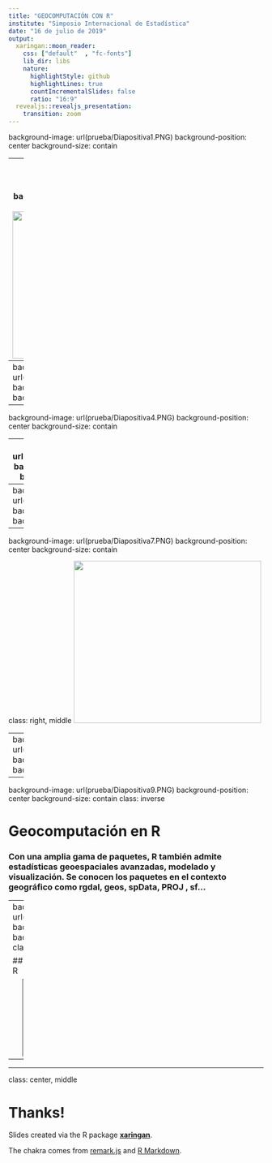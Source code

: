 ```yaml
---
title: "GEOCOMPUTACIÓN CON R"
institute: "Simposio Internacional de Estadística"
date: "16 de julio de 2019"
output:
  xaringan::moon_reader:
    css: ["default"  , "fc-fonts"]
    lib_dir: libs
    nature:
      highlightStyle: github
      highlightLines: true
      countIncrementalSlides: false
      ratio: "16:9"
  revealjs::revealjs_presentation:
    transition: zoom
---
```



background-image: url(prueba/Diapositiva1.PNG)
background-position: center
background-size: contain


---
background-image: url(prueba/Diapositiva2.PNG)
background-position: center
background-size: contain
class: left, middle
<img src="https://media.giphy.com/media/mf8UbIDew7e8g/giphy.gif
" alt="" style="width:290px;"/>

---
background-image: url(prueba/Diapositiva3.PNG)
background-position: center
background-size: contain

---
background-image: url(prueba/Diapositiva4.PNG)
background-position: center
background-size: contain

---
background-image: url(prueba/Diapositiva5.PNG)
background-position: center
background-size: contain
---
background-image: url(prueba/Diapositiva6.PNG)
background-position: center
background-size: contain

---
background-image: url(prueba/Diapositiva7.PNG)
background-position: center
background-size: contain

class: right, middle
<img src="https://media.giphy.com/media/KtO0lBfNVqcZG/giphy.gif" alt="" style="width:370px; height:320px"/>

---
background-image: url(prueba/Diapositiva8.PNG)
background-position: center
background-size: contain

---

background-image: url(prueba/Diapositiva9.PNG)
background-position: center
background-size: contain
class: inverse


# Geocomputación en R

### Con una amplia gama de paquetes, R también admite estadísticas geoespaciales avanzadas, modelado y visualización. Se conocen los paquetes en el contexto geográfico como rgdal, geos, spData, PROJ , sf…



---
background-image: url(prueba/Diapositiva11.PNG)
background-position: center
background-size: contain
class: inverse

## Integración Esri - Leaflet -R

<iframe src="https://hedtorresca.shinyapps.io/MovilidadDRE/" width="90%" height="80%" align="right"></iframe>

---




---

class: center, middle

# Thanks!

Slides created via the R package [**xaringan**](https://github.com/yihui/xaringan).

The chakra comes from [remark.js](https://remarkjs.com) and [R Markdown](https://rmarkdown.rstudio.com).

